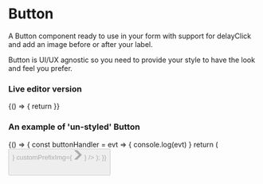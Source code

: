
<Meta title="DCXLibrary/Form/Button" component={ButtonLive} />

# Button

A Button component ready to use in your form with support for delayClick and add an image before or after your label.

Button is UI/UX agnostic so you need to provide your style to have the look
and feel you prefer.

### Live editor version

<Canvas>
  <Story name="live-editor">
    {() => {
      return <ButtonLive/>
    }}
  </Story>
</Canvas>


### An example of 'un-styled' Button

<Canvas>
  <Story name="un-styled">
    {() => {
      const buttonHandler = evt => {
        console.log(evt)
      }
      return (
        <Button
            label="Submit"
            disabled={false}
            onClick={buttonHandler}
            ariaLabel="label"
            disableClickForMs={0}
            customPostfixImg={
                <svg
                xmlns="http://www.w3.org/2000/svg"
                width="17.5"
                height="19"
                viewBox="0 0 33 40"
                aria-hidden="true"
                focusable="false"
                >
                <path fill="currentColor" d="M0 0h13l20 20-20 20H0l20-20z"></path>
                </svg>
            }
            customPrefixImg={
                <svg
                xmlns="http://www.w3.org/2000/svg"
                width="17.5"
                height="19"
                viewBox="0 0 33 40"
                aria-hidden="true"
                focusable="false"
                >
                <path fill="currentColor" d="M0 0h13l20 20-20 20H0l20-20z"></path>
                </svg>
            }
        />
      );
    }}
  </Story>
</Canvas>

```js
```

<Props of={Button} />
